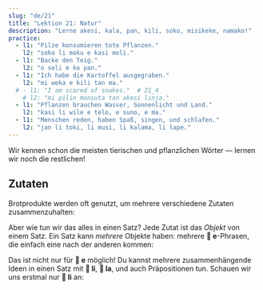 ```yaml
---
slug: "de/21"
title: "Lektion 21: Natur"
description: "Lerne akesi, kala, pan, kili, soko, misikeke, namako!"
practice:
  - l1: "Pilze konsumieren tote Pflanzen."
    l2: "soko li moku e kasi moli."
  - l1: "Backe den Teig."
    l2: "o seli e ko pan."
  - l1: "Ich habe die Kartoffel ausgegraben."
    l2: "mi weka e kili tan ma."
  # - l1: "I am scared of snakes."  # 21_4
    # l2: "mi pilin monsuta tan akesi linja."
  - l1: "Pflanzen brauchen Wasser, Sonnenlicht und Land."
    l2: "kasi li wile e telo, e suno, e ma."
  - l1: "Menschen reden, haben Spaß, singen, und schlafen."
    l2: "jan li toki, li musi, li kalama, li lape."
---
```



Wir kennen schon die meisten tierischen und pflanzlichen Wörter — lernen wir noch die restlichen!

<List>
  <Word sl="akesi" m="Reptil oder Amphibie, wie ein Frosch, eine Eidechse, eine Schlange" />
  <Word
    sl="kala"
    m="Fisch oder Seekreatur, wie ein Lachs, ein Wal, ein Hai, ein Oktopus"
  />
  <Word sl="pan" m="stärkehaltiges Essen, wie Weizen, Reis, Brot, Pasta" />
  <Word sl="kili" m="Obst, Gemüse" />
  <Word sl="soko" m="Pilz" />
  <Word sl="misikeke" m="Medizin" />
  <Word sl="namako" m="Gewürz, Verzierung" />
  <Sentence sl="soko li kili nasa." m="Pilze sind seltsame Früchte." />
  <Sentence
    sl="kala suli li alasa e kala lili."
    m="Ein großer Fisch jagt kleinere Fische."
  />
  <Sentence
    sl="mi o moku e misikeke lon tenpo mute."
    m="Ich muss oft Medizin nehmen."
  />
</List>

## Zutaten

Brotprodukte werden oft genutzt, um mehrere verschiedene Zutaten zusammenzuhalten:

<List>
  <Sentence sp="󱥋󱤧󱤓󱤉󱥢" sl="pan li jo <u>e soweli</u>." m="Die Pizza enthält Fleisch." />
  <Sentence sp="󱥋󱤧󱤓󱤉󱤚" sl="pan li jo <u>e kili</u>." m="Die Pizza enthält Gemüse." />
  <Sentence sp="󱥋󱤧󱤓󱤉󱥸" sl="pan li jo <u>e namako</u>." m="Die Pizza enthält Gewürze." />
</List>

Aber wie tun wir das alles in einen Satz? Jede Zutat ist das *Objekt* von einem Satz. Ein Satz kann *mehrere* Objekte haben: mehrere **󱤉 e**-Phrasen, die einfach eine nach der anderen kommen:

<List>
  <Sentence
    sl="pan li jo e soweli e kili e namako."
    m="Die Pizza enthält Fleisch, Gemüse, (und) Gewürze."
  />
</List>

Das ist nicht nur für **󱤉 e** möglich! Du kannst mehrere zusammenhängende Ideen in einen Satz mit **󱤧 li**, **󱤡 la**, und auch Präpositionen tun. Schauen wir uns erstmal nur **󱤧 li** an:

<List>
  <Sentence sl="jan li alasa e kala." m="Die Person jagt Fische. (=Die Person angelt.)" />
  <Sentence sl="jan li seli e ona." m="Die Person kocht sie." />
  <Sentence sl="jan li moku e ona." m="Die Person isst sie." />
  <Sentence sl="jan li alasa e kala, li seli e ona, li moku e ona." m="Die Person jagt Fische, kocht sie und isst sie." />
</List>

<Practice exercises={frontmatter.practice} />
